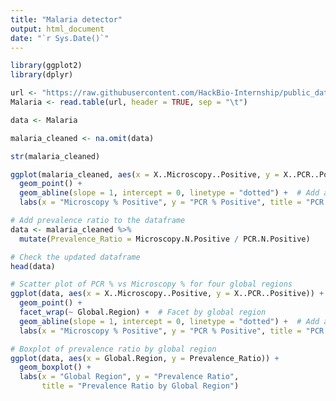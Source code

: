 ---
title: "Malaria detector"
output: html_document
date: "`r Sys.Date()`"
---

```{r}
library(ggplot2)
library(dplyr)
```
```{r}
url <- "https://raw.githubusercontent.com/HackBio-Internship/public_datasets/main/R/lancet_malaria.txt"
Malaria <- read.table(url, header = TRUE, sep = "\t") 
```

```{r}
data <- Malaria

malaria_cleaned <- na.omit(data)

str(malaria_cleaned)

```

```{r}
ggplot(malaria_cleaned, aes(x = X..Microscopy..Positive, y = X..PCR..Positive)) +
  geom_point() +
  geom_abline(slope = 1, intercept = 0, linetype = "dotted") +  # Add a 1:1 line
  labs(x = "Microscopy % Positive", y = "PCR % Positive", title = "PCR % vs Microscopy %")
```

```{r}
# Add prevalence ratio to the dataframe
data <- malaria_cleaned %>%
  mutate(Prevalence_Ratio = Microscopy.N.Positive / PCR.N.Positive)

# Check the updated dataframe
head(data)

```
```{r}
# Scatter plot of PCR % vs Microscopy % for four global regions
ggplot(data, aes(x = X..Microscopy..Positive, y = X..PCR..Positive)) +
  geom_point() +
  facet_wrap(~ Global.Region) +  # Facet by global region
  geom_abline(slope = 1, intercept = 0, linetype = "dotted") +  # Add a 1:1 line
  labs(x = "Microscopy % Positive", y = "PCR % Positive", title = "PCR % vs Microscopy % by Region")

```
```{r}
# Boxplot of prevalence ratio by global region
ggplot(data, aes(x = Global.Region, y = Prevalence_Ratio)) +
  geom_boxplot() +
  labs(x = "Global Region", y = "Prevalence Ratio", 
       title = "Prevalence Ratio by Global Region")

```

